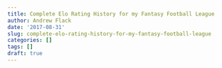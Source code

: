 ```yaml
---
title: Complete Elo Rating History for my Fantasy Football League
author: Andrew Flack
date: '2017-08-31'
slug: complete-elo-rating-history-for-my-fantasy-football-league
categories: []
tags: []
draft: true
---
```


